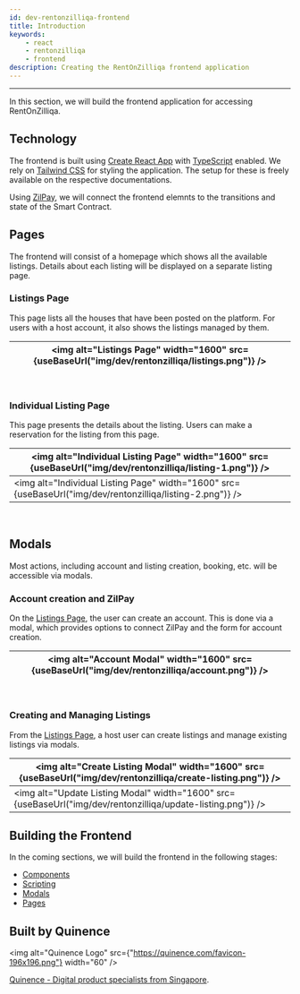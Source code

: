 ```yaml
---
id: dev-rentonzilliqa-frontend
title: Introduction
keywords:
    - react
    - rentonzilliqa
    - frontend
description: Creating the RentOnZilliqa frontend application
---
```


---


In this section, we will build the frontend application for accessing RentOnZilliqa.

## Technology

The frontend is built using [Create React App](https://github.com/facebook/create-react-app) with [TypeScript](https://www.typescriptlang.org) enabled. We rely on [Tailwind CSS](https://tailwindcss.com) for styling the application. The setup for these is freely available on the respective documentations.

Using [ZilPay](https://zilpay.io), we will connect the frontend elemnts to the transitions and state of the Smart Contract.

## Pages

The frontend will consist of a homepage which shows all the available listings. Details about each listing will be displayed on a separate listing page.

### Listings Page

This page lists all the houses that have been posted on the platform. For users with a host account, it also shows the listings managed by them.

| <img alt="Listings Page" width="1600" src={useBaseUrl("img/dev/rentonzilliqa/listings.png")} /> |
| ----------------------------------------------------------------------------------------------- |

<br />

### Individual Listing Page

This page presents the details about the listing. Users can make a reservation for the listing from this page.

| <img alt="Individual Listing Page" width="1600" src={useBaseUrl("img/dev/rentonzilliqa/listing-1.png")} /> |
| ---------------------------------------------------------------------------------------------------------- |
| <img alt="Individual Listing Page" width="1600" src={useBaseUrl("img/dev/rentonzilliqa/listing-2.png")} /> |

<br />

## Modals

Most actions, including account and listing creation, booking, etc. will be accessible via modals.

### Account creation and ZilPay

On the [Listings Page](#listings-page), the user can create an account. This is done via a modal, which provides options to connect ZilPay and the form for account creation.

| <img alt="Account Modal" width="1600" src={useBaseUrl("img/dev/rentonzilliqa/account.png")} /> |
| ---------------------------------------------------------------------------------------------- |

<br />

### Creating and Managing Listings

From the [Listings Page](#listings-page), a host user can create listings and manage existing listings via modals.

| <img alt="Create Listing Modal" width="1600" src={useBaseUrl("img/dev/rentonzilliqa/create-listing.png")} /> |
| ------------------------------------------------------------------------------------------------------------ |
| <img alt="Update Listing Modal" width="1600" src={useBaseUrl("img/dev/rentonzilliqa/update-listing.png")} /> |

## Building the Frontend

In the coming sections, we will build the frontend in the following stages:

-   [Components](dev-rentonzilliqa-library.md)
-   [Scripting](dev-rentonzilliqa-scripting.md)
-   [Modals](dev-rentonzilliqa-modals.md)
-   [Pages](dev-rentonzilliqa-pages.md)

## Built by Quinence

<img
    alt="Quinence Logo"
    src={"https://quinence.com/favicon-196x196.png"}
    width="60"
/>

[Quinence - Digital product specialists from Singapore](https://quinence.com).
